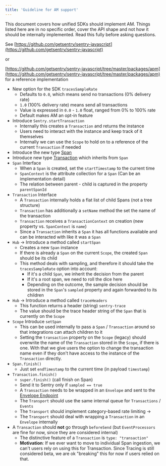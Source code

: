 ```yaml
---
title: 'Guideline for AM support'
---
```


This document covers how unified SDKs should implement AM.
Things listed here are in no specific order, cover the API shape and not how it should be internally implemented.
Read this fully before asking questions.

See [https://github.com/getsentry/sentry-javascript](https://github.com/getsentry/sentry-javascript) 

or

[https://github.com/getsentry/sentry-javascript/tree/master/packages/apm](https://github.com/getsentry/sentry-javascript/tree/master/packages/apm) for a reference implementation

- New option for the SDK `tracesSampleRate`
    - Defaults to `0.0`, which means send no transactions (0% delivery rate)
    - `1.0` (100% delivery rate) means send all transactions
    - Value is expressed in `0.0` - `1.0` float, ranged from 0% to 100% rate
    - Default makes AM an opt-in feature
- Introduce `Sentry.startTransaction`
    - Internally this creates a `Transaction` and returns the instance
    - Users need to interact with the instance and keep track of it themselves
    - Internally we can use the `Scope` to hold on to a reference of the current `Transaction` if needed
- Introduce the new type [Span](/sdk/event-payloads/span/)
- Introduce new type [Transaction](/sdk/event-payloads/transaction/) which inherits from `Span`
- `Span` Interface
    - When a `Span` is created, set the `startTimestamp` to the current time
    - `SpanContext` is the attribute collection for a `Span` (Can be an implementation detail)
    - The relation between parent - child is captured in the property `parentSpanId`
- `Transaction` Interface
    - A `Transaction` internally holds a flat list of child Spans (not a tree structure)
    - `Transaction` has additionally a `setName` method the set the name of the transaction
    - `Transaction` receives a `TransactionContext` on creation (new property vs. `SpanContext` is `name`)
    - Since a `Transaction` inherits a `Span` it has all functions available and can be interacted with like it was a `Span`
- `Hub` → Introduce a method called `startSpan`
    - Creates a new `Span` instance
    - If there is already a `Span` on the current `Scope`, the created `Span` should be its child
    - This method deals with sampling, and therefore it should take the `tracesSampleRate` option into account:
        - If it's a child `Span`, we inherit the decision from the parent
        - If it's a root span, we need to roll the dice here
        - Depending on the outcome, the sample decision should be stored in the `Span`'s `sampled` property and again forwarded to its children
- `Hub` → Introduce a method called `traceHeaders`
    - This function returns a header (string) `sentry-trace`
    - The value should be the trace header string of the `Span` that is currently on the `Scope`
- `Scope` Introduce `setSpan`
    - This can be used internally to pass a `Span` / `Transaction` around so that integrations can attach children to it
    - Setting the `transaction` property on the `Scope` (legacy) should overwrite the name of the `Transaction` stored in the `Scope`, if there is one. With that we give users the option to change the transaction name even if they don't have access to the instance of the `Transaction` directly.
- `Span.finish()`
    - Just set `endTimestamp` to the current time (in payload `timestamp`)
- `Transaction.finish()`
    - `super.finish()` (call finish on Span)
    - Send it to Sentry only if `sampled == true`
    - A `Transaction` needs to be wrapped in an `Envelope` and sent to the [Envelope Endpoint](https://develop.sentry.dev/sdk/envelopes/)
    - The `Transport` should use the same internal queue for `Transactions` / `Events`
    - The `Transport` should implement category-based rate limiting →
    - The `Transport` should deal with wrapping a `Transaction` in an `Envelope` internally
- A `Transaction` should **not** go through `beforeSend` (but `EventProcessors` are fine for now, since they are considered internal)
    - The distinctive feature of a `Transaction` is `type: "transaction"`
    - **Motivation**: If we ever want to move to individual Span ingestion, we can't users rely on using this for Transaction. Since Tracing is still considered beta, we are ok "breaking" this for now if users relied on that.
